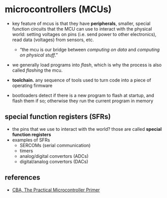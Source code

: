# microcontrollers (MCUs)

- key feature of mcus is that they have **peripherals**, smaller, special function circuits that the MCU can use to interact with the physical world: setting voltages on pins (i.e. send power to other electronics), read data (voltages) from sensors, etc.
    - &ldquo;the mcu is our bridge between _computing on data_ and _computing on physical stuff_.&rdquo;

- we generally load programs into _flash_, which is why the process is also called _flashing_ the mcu.

- **toolchain.** any sequence of tools used to turn code into a piece of operating firmware

- bootloaders detect if there is a new program to flash at startup, and flash them if so; otherwise they run the current program in memory

## special function registers (SFRs)
- the pins that we use to interact with the world? those are called **special function registers**
- examples of SFRs
    - SERCOMs (serial communication)
    - timers
    - analog/digital convertors (ADCs)
    - digital/analog convertors (DACs)


## references
- [CBA, The Practical Microcontroller Primer](https://archive.md/Ucjvh)